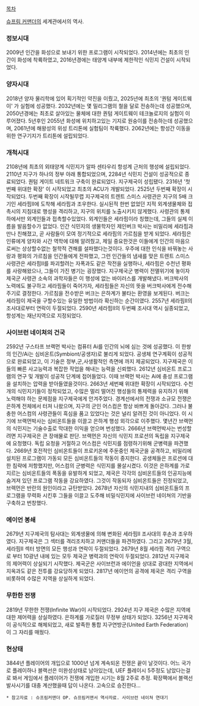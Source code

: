 [[목차]]

[[슈프림 커맨더]]의 세계관에서의 역사.

=== 정보시대 ===
2009년 인간을 화성으로 보내기 위한 프로그램이 시작되었다. 2014년에는 최초의 인간이 화성에 착륙하였고, 2016년경에는 태양계 내부에 제한적인 식민지 건설이 시작되었다.


=== 양자시대 ===
2018년 양자 물리학에 있어 획기적인 약진을 이뤘고, 2025년에 최초의 '퀀텀 게이트웨이' 가 실험에 성공했다. 2032년에는 몇 밀리그램의 철을 달로 전송하는데 성공했으며, 2050년경에는 최초로 살아있는 물체에 대한 퀀텀 게이트웨이 테크놀로지의 실험이 이루어졌다. 5년후인 2055년 화성에 위치하고있는 기지로 원숭이를 전송하는데 성공했으며, 2061년에 해왕성의 위성 트리톤에 실험팀이 착륙했다. 2062년에는 항성간 이동을 위한 연구기지가 트리톤에 설립되었다.


=== 개척시대 ===
2108년에 최초의 외태양계 식민지가 알파 센타우리 항성계 근처의 행성에 설립되었다. 2110년 지구가 하나의 정부 아래 통합되었으며, 2284년 식민지 건설이 성공적으로 종료되었다. 퀀텀 게이트 네트워크 구축이 완료되었다. 지구제국이 성립됐다. 2316년 '첫번째 위대한 확장' 이 시작되었고 최초의 ACU가 개발되었다. 2525년 두번째 확장이 시작되었다. 두번째 확장이 시작될무렵 지구제국의 트렌트 스미스 사령관은 지구의 5배 크기인 세라핌II에 도착해 세라핌과 조우한다. 실시된적 한번 없었던 지적 외계생물체와 접촉시의 지침대로 행성을 격리하고, 지구의 위치를 노출시키지 않게했다. 사령관의 통제하에서만 외계인들과 접촉할수있었다. 외계인들은 세라핌이라 칭했는데, 그들의 실제 이름을 발음할수가 없었다. 인간 식민지의 생물학자인 제인버크 박사는 비밀리에 세라핌과 만나 친해졌고, 곧 사람들이 모여 정기적으로 세라핌의 가르침을 받게 되었다. 세라핌은 인류에게 양자와 시간 역학에 대해 알려줬고, 제일 중요한것은 이들에게 인간의 마음으로써는 상상할수없는 철학적 견해를 설파했다는것이다. 우주에 대한 인식을 바꿔놓는 사랑과 평화의 가르침을 인간들에게 전파했고, 그런 인간들의 냄새를 맞은 트렌트 스미스 사령관은 세라핌II를 파괴할려는 자폭과도 같은 작전을 실행하나, 세라핌은 수천년 평화를 사랑해왔으나, 그들이 가진 병기는 굉장했다. 지구제국군 병력이 전멸위기에 놓이자 제국군 사령관 소속의 과학자들은 이 행성에 없는 바이러스를 개발해냈다. 버크박사의 노력에도 불구하고 세라핌들이 죽어가자, 세라핌들은 자신의 뜻을 버크박사에게 전수해주기로 결정한다. 가르침을 전수받은 버크는 은하계가 불타는 환영을 보게된다. 버크는 세라핌이 제국을 구할수있는 유일한 방법이라 확신하는 순간이였다. 2557년 세라핌II의 조사대로부터 연락이 두절되었다. 2590년 세라핌II의 두번째 조사대 역시 실종되었고, 항성계는 재난지역으로 지정되었다.


=== 사이브런 네이쳐의 건국 ===
2592년 구스타프 브랙먼 박사는 컴퓨터 Ai를 인간의 뇌에 심는 것에 성공했다. 이 한쌍의 인간/Ai는 심비온트(Symbiont/공생자)로 불리게 되었다. 공생체 연구계획이 성공적으로 완료되었고, 이 기술은 정부,군,사생활적인 측면에 까지 제공되었다. 지구제국은 이들의 빠른 사고능력과 복잡한 작업을 해내는 능력을 신뢰했다. 2612년 심비온트 프로그램의 연구 및 개발이 성공적 단계에 접어들었다. 이때 브랙먼 박사는 Ai에 충성 프로그램을 설치하는 압력을 받아들였을것이다. 2663년 세번째 위대한 확장이 시작되었다. 수천개의 식민지기들이 정착되었고, 수많은 멀리 떨어진 행성들의 통제력을 유지하기 위해 노력해야 하는 문제점을 지구제국에게 안겨주었다. 경계선에서의 전쟁과 소규모 전쟁은 은하계 전체에서 터져 나왔으며, 지구의 군인 어스컴은 항상 바쁘게 돌아갔다. 그러나 불충한 어스컴의 사령관들이 흑심을 품고 있었다는 것은 널리 알려진 것이 아니었다. 이 시기에 브랙먼박사는 심비온트들을 이끌고 은하계 행성 외각으로 이주했다. 몇년간 브랙먼의 식민지는 기술수출로 막대한 이익을 얻으며 번성했다. 2666년 브랙먼박사는 번성할려면 지구제국은 큰 장애물로 판단. 브랙먼은 자신의 식민지 프로션의 독립을 지구제국에 요청했다. 독립 요청을 거절하고 어스컴은 식민지를 점령하기위해 군병력을 파견했다. 2669년 호전적인 심비온트들이 프로키온에 주둔중인 제국군을 공격하고, 비밀리에 설치된 프로그램이 가동되 모든 심비온트들의 작동이 중지한다. 공생체들은 프로션에 대한 침략에 저항했지만, 어스컴의 군병력은 식민지를 몰살시켰다. 이것은 은하계를 가로지르는 심비온트들의 폭동을 유발하게 되었고, 제국은 각각의 심비온트들의 인공지능에 숨겨져 있던 프로그램 작동을 강요하였다. 그것이 작동되자 심비온트들은 진정되었고, 브렉먼은 반란의 원인이라고 규탄받았다. 2678년 자신의 식민지내의 심비온트들의 프로그램을 무력화 시킨후 그들을 이끌고 도주해 비밀식민지에 사이브런 네이쳐의 기반을 구축하고 번창했다.


=== 에이언 봉쇄 ===
2679년 지구제국의 탐사대는 외계생물에 의해 변화된 세라핌II 조사대의 후손과 조우하였다. 지구제국은 그 섹터를 격리조치하고 커맨더들을 파견하였다. 그리고 2679년 3월, 세라핌II 섹터 방면의 모든 행성과 연락이 두절되었다. 2679년 8월 세라핌 격리 구역으로 부터 10광년 내에 있는 모두 제국군 병력과의 연락이 두절되었다. 2812년 지구제국의 제어력이 상실되기 시작했다. 제국군은 사이브런과 에이언을 상대로 광대한 지역에서 지옥과도 같은 전투를 강요당하게 되었다. 2817년 에이언의 공격에 제국은 격리 구역을 비롯하여 수많은 지역을 상실하게 되었다.


=== 무한한 전쟁 ===
2819년 무한한 전쟁(Infinite War)이 시작되었다. 2924년 지구 제국은 수많은 지역에 대한 제어력을 상실하였다. 은하계를 가로질러 무정부 상태가 되었다. 3256년 지구제국이 공식적으로 해체되었고, 새로 발족한 통합 지구연방군(United Earth Federation) 이 그 자리를 매웠다.


=== 현상태 ===
3844년 플레이어의 개입으로 1000년 넘게 계속되온 전쟁은 끝이 날것이다. 어느 국가로 플레이하나 블랙선은 미완성상태로 남아있는데, UEF 플레이시 5주정도 남았다는걸로 봐서 게임에서 플레이어가 전쟁에 개입한 시기는 8월 2주로 추정. 확장팩에서 블랙선 발사시기를 대충 계산했을때 답이 나온다. 고속으로 승진한다...



 * 참고자료 : 슈프림커맨더 OP. 슈프림커맨서 역사자료. 사이브런 네이쳐 연대기
